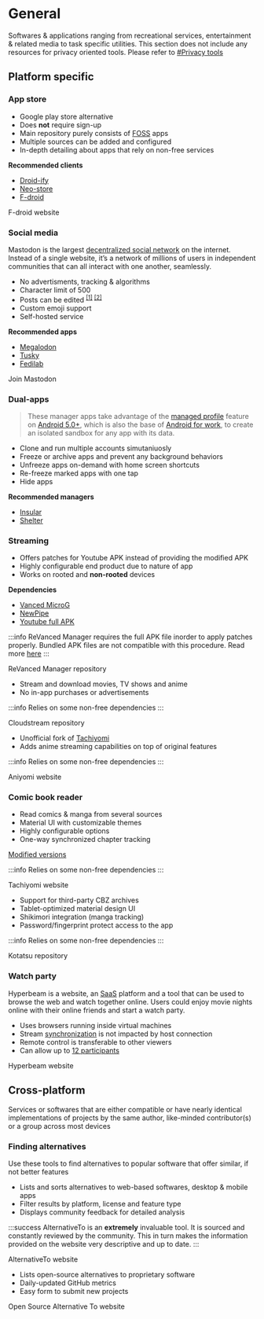 # General

Softwares & applications ranging from recreational services, entertainment & related media to task specific utilities. This section does not include any resources for privacy oriented tools. Please refer to [#Privacy tools](/docs/guides/privacy)

## Platform specific

<tab>

<tabitem value="Android">

### <FontAwesomeIcon icon="fa-solid fa-cart-arrow-down" /> App store

<expand title="F-droid">

- Google play store alternative
- Does **not** require sign-up
- Main repository purely consists of [FOSS](https://en.wikipedia.org/wiki/Free_and_open-source_software) apps
- Multiple sources can be added and configured
- In-depth detailing about apps that rely on non-free services

**Recommended clients**

- [Droid-ify](https://github.com/Iamlooker/Droid-ify)
- [Neo-store](https://github.com/NeoApplications/Neo-Store)
- [F-droid](https://f-droid.org/)

<more link="https://f-droid.org/">F-droid website</more>

</expand>

### <FontAwesomeIcon icon="fa-solid fa-camera-retro" /> Social media

<expand title="Mastodon">

Mastodon is the largest [decentralized social network](https://valasys.com/what-is-decentralized-social-media/) on the internet. Instead of a single website, it’s a network of millions of users in independent communities that can all interact with one another, seamlessly.

- No advertisments, tracking & algorithms
- Character limit of 500
- Posts can be edited <sup>[[1]](https://fedinews.com/2022/03/mastodon-3-5-will-be-letting-you-edit-posts/) [[2]](https://blog.joinmastodon.org/2022/03/mastodon-3.5/) </sup>
- Custom emoji support
- Self-hosted service

**Recommended apps**

- [Megalodon](https://github.com/sk22/megalodon)
- [Tusky](https://tusky.app/)
- [Fedilab](https://fedilab.app/)

<more link="https://joinmastodon.org/">Join Mastodon</more>

</expand>

### <FontAwesomeIcon icon="fa-regular fa-clone" /> Dual-apps

<expand title="Managers">

> These manager apps take advantage of the [managed profile](https://developer.android.com/work/managed-profiles) feature on [Android 5.0+](https://www.android.com/versions/lollipop-5-0/), which is also the base of [Android for work](https://developer.android.com/work/), to create an isolated sandbox for any app with its data.

- Clone and run multiple accounts simutaniuosly
- Freeze or archive apps and prevent any background behaviors
- Unfreeze apps on-demand with home screen shortcuts
- Re-freeze marked apps with one tap
- Hide apps

**Recommended managers**

- [Insular](https://secure-system.gitlab.io/Insular/)
- [Shelter](https://gitea.angry.im/PeterCxy/Shelter)

</expand>

### <FontAwesomeIcon icon="fa-solid fa-play" /> Streaming

<expand title="ReVanced Manager">

- Offers patches for Youtube APK instead of providing the modified APK
- Highly configurable end product due to nature of app
- Works on rooted and **non-rooted** devices

**Dependencies**

- [Vanced MicroG](https://github.com/TeamVanced/VancedMicroG/releases)
- [NewPipe](https://newpipe.net/)
- [Youtube full APK](https://www.apkmirror.com/apk/google-inc/youtube/)

:::info
ReVanced Manager requires the full APK file inorder to apply patches properly. Bundled APK files are not compatible with this procedure. Read more [here](https://stackoverflow.com/a/53396721/15084158)
:::

<more link="https://github.com/revanced/revanced-manager">
  ReVanced Manager repository
</more>

</expand>

<expand title="Cloudstream">

- Stream and download movies, TV shows and anime
- No in-app purchases or advertisements

:::info
Relies on some non-free dependencies
:::

<more link="https://github.com/recloudstream/cloudstream">
  Cloudstream repository
</more>

</expand>

<expand title="Aniyomi">

- Unofficial fork of [Tachiyomi](https://tachiyomi.org/)
- Adds anime streaming capabilities on top of original features

:::info
Relies on some non-free dependencies
:::

<more link="https://aniyomi.jmir.xyz/">Aniyomi website</more>

</expand>

### <FontAwesomeIcon icon="fa-solid fa-book-open" /> Comic book reader

<expand title="Tachiyomi">

- Read comics & manga from several sources
- Material UI with customizable themes
- Highly configurable options
- One-way synchronized chapter tracking

[Modified versions](https://gitpop2.vercel.app/tachiyomiorg/tachiyomi)

:::info
Relies on some non-free dependencies
:::

<more link="https://tachiyomi.org/">Tachiyomi website</more>

</expand>

<expand title="Kotatsu">

- Support for third-party CBZ archives
- Tablet-optimized material design UI
- Shikimori integration (manga tracking)
- Password/fingerprint protect access to the app

:::info
Relies on some non-free dependencies
:::

<more link="https://kotatsuapp.github.io/">Kotatsu repository</more>

</expand>

</tabitem>

<tabitem value="Desktop" >

### <FontAwesomeIcon icon="fa-solid fa-tv" /> Watch party

<expand title="Hyperbeam">

Hyperbeam is a website, an [SaaS](https://azure.microsoft.com/en-us/resources/cloud-computing-dictionary/what-is-saas/) platform and a tool that can be used to browse the web and watch together online. Users could enjoy movie nights online with their online friends and start a watch party.

- Uses browsers running inside virtual machines
- Stream [synchronization](https://blog.tutturu.tv/what-makes-virtual-browsers-great-for-watch-parties/) is not impacted by host connection
- Remote control is transferable to other viewers
- Can allow up to [12 participants](https://www.reddit.com/r/HyperBeam/comments/tq0k8h/maximum_people_in_a_room/)

<more link="https://watch.hyperbeam.com/">Hyperbeam website</more>

</expand>

</tabitem>
</tab>

## Cross-platform

Services or softwares that are either compatible or have nearly identical implementations of projects by the same author, like-minded contributor(s) or a group across most devices

### <FontAwesomeIcon icon="fa-solid fa-magnifying-glass-arrow-right" /> Finding alternatives

Use these tools to find alternatives to popular software that offer similar, if not better features

<expand title="AlternativeTo">

- Lists and sorts alternatives to web-based softwares, desktop & mobile apps
- Filter results by platform, license and feature type
- Displays community feedback for detailed analysis

:::success
AlternativeTo is an **extremely** invaluable tool. It is sourced and constantly reviewed by the community. This in turn makes the information provided on the website very descriptive and up to date.
:::

<more link="https://alternativeto.net/">AlternativeTo website</more>

</expand>

<expand title="Open Source Alternative To">

- Lists open-source alternatives to proprietary software
- Daily-updated GitHub metrics
- Easy form to submit new projects

<more link="https://www.opensourcealternative.to/">
  Open Source Alternative To website
</more>

</expand>
